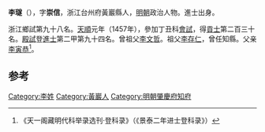 '''李璲'''（{{bd|1426年||？}}），字'''崇信'''，浙江台州府黃巖縣人，[[明朝|明朝]]政治人物。進士出身。

浙江鄉試第九十八名。[[天顺_(明朝)|天順]]元年（1457年），參加丁丑科[[會試|會試]]，得[[貢士|貢士]]第二百三十名。[[殿試|殿試]]登[[進士|進士]]第二甲第九十四名。曾祖父[[李文哲|李文哲]]。祖父[[李存仁|李存仁]]，曾任知縣。父亲[[李寅恭|李寅恭]]<ref>《天一阁藏明代科举录选刊·登科录》（《景泰二年进士登科录》）</ref>。

==参考==
{{reflist}}

{{start box}}
{{s-off}}
{{s-before|[[李諤_(天順進士)|李諤]]}}
{{s-title|明朝肇慶府知府|1478年－1488年}}
{{s-after|[[黃琥|黃琥]]}}
{{end box}}
{{明朝人物小作品}}
{{天順元年丁丑科殿試金榜}}
[[Category:李姓|Category:李姓]]
[[Category:黃巖人|Category:黃巖人]]
[[Category:明朝肇慶府知府|Category:明朝肇慶府知府]]